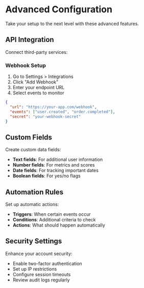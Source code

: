 # Advanced Configuration

Take your setup to the next level with these advanced features.

## API Integration

Connect third-party services:

### Webhook Setup
1. Go to Settings > Integrations
2. Click "Add Webhook"
3. Enter your endpoint URL
4. Select events to monitor

```json
{
  "url": "https://your-app.com/webhook",
  "events": ["user.created", "order.completed"],
  "secret": "your-webhook-secret"
}
```

## Custom Fields

Create custom data fields:
- **Text fields**: For additional user information
- **Number fields**: For metrics and scores  
- **Date fields**: For tracking important dates
- **Boolean fields**: For yes/no flags

## Automation Rules

Set up automatic actions:
- **Triggers**: When certain events occur
- **Conditions**: Additional criteria to check
- **Actions**: What should happen automatically

## Security Settings

Enhance your account security:
- Enable two-factor authentication
- Set up IP restrictions
- Configure session timeouts
- Review audit logs regularly
